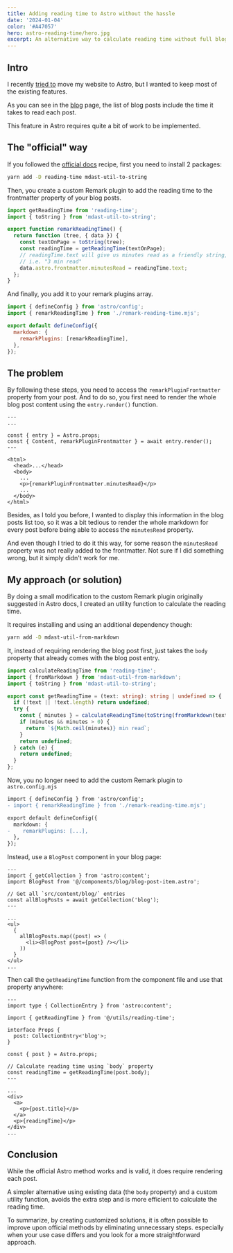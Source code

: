 ```yaml
---
title: Adding reading time to Astro without the hassle
date: '2024-01-04'
color: '#A47057'
hero: astro-reading-time/hero.jpg
excerpt: An alternative way to calculate reading time without full blog post rendering
---
```


## Intro

I recently [tried to](/blog/a-fresh-start#there-was-an-attempt) move my website to Astro, but I wanted to keep most of the existing features.

As you can see in the [blog](/blog) page, the list of blog posts include the time it takes to read each post.

This feature in Astro requires quite a bit of work to be implemented.

## The "official" way

If you followed the [official docs](https://docs.astro.build/en/recipes/reading-time/) recipe, first you need to install 2 packages:

```bash
yarn add -D reading-time mdast-util-to-string
```

Then, you create a custom Remark plugin to add the reading time to the frontmatter property of your blog posts.

```javascript title="remark-reading-time.mjs"
import getReadingTime from 'reading-time';
import { toString } from 'mdast-util-to-string';

export function remarkReadingTime() {
  return function (tree, { data }) {
    const textOnPage = toString(tree);
    const readingTime = getReadingTime(textOnPage);
    // readingTime.text will give us minutes read as a friendly string,
    // i.e. "3 min read"
    data.astro.frontmatter.minutesRead = readingTime.text;
  };
}
```

And finally, you add it to your remark plugins array.

```javascript title="astro.config.mjs" {2,6}
import { defineConfig } from 'astro/config';
import { remarkReadingTime } from './remark-reading-time.mjs';

export default defineConfig({
  markdown: {
    remarkPlugins: [remarkReadingTime],
  },
});
```

## The problem

By following these steps, you need to access the `remarkPluginFrontmatter` property from your post. And to do so, you first need to render the whole blog post content using the `entry.render()` function.

```astro title="src/pages/posts/[slug].astro"
---
...

const { entry } = Astro.props;
const { Content, remarkPluginFrontmatter } = await entry.render();
---

<html>
  <head>...</head>
  <body>
    ...
    <p>{remarkPluginFrontmatter.minutesRead}</p>
    ...
  </body>
</html>
```

Besides, as I told you before, I wanted to display this information in the blog posts list too, so it was a bit tedious to render the whole markdown for every post before being able to access the `minutesRead` property.

And even though I tried to do it this way, for some reason the `minutesRead` property was not really added to the frontmatter. Not sure if I did something wrong, but it simply didn't work for me.

## My approach (or solution)

By doing a small modification to the custom Remark plugin originally suggested in Astro docs, I created an utility function to calculate the reading time.

It requires installing and using an additional dependency though:

```bash
yarn add -D mdast-util-from-markdown
```

It, instead of requiring rendering the blog post first, just takes the `body` property that already comes with the blog post entry.

```typescript title="src/utils/reading-time.ts"
import calculateReadingTime from 'reading-time';
import { fromMarkdown } from 'mdast-util-from-markdown';
import { toString } from 'mdast-util-to-string';

export const getReadingTime = (text: string): string | undefined => {
  if (!text || !text.length) return undefined;
  try {
    const { minutes } = calculateReadingTime(toString(fromMarkdown(text)));
    if (minutes && minutes > 0) {
      return `${Math.ceil(minutes)} min read`;
    }
    return undefined;
  } catch (e) {
    return undefined;
  }
};
```

Now, you no longer need to add the custom Remark plugin to `astro.config.mjs`

```diff title="astro.config.mjs" {2,6}
import { defineConfig } from 'astro/config';
- import { remarkReadingTime } from './remark-reading-time.mjs';

export default defineConfig({
  markdown: {
-    remarkPlugins: [...],
  },
});
```

Instead, use a `BlogPost` component in your blog page:

```astro title="src/pages/blog.astro" {13}
---
import { getCollection } from 'astro:content';
import BlogPost from '@/components/blog/blog-post-item.astro';

// Get all `src/content/blog/` entries
const allBlogPosts = await getCollection('blog');
---

...
<ul>
  {
    allBlogPosts.map((post) => (
      <li><BlogPost post={post} /></li>
    ))
  }
</ul>
...
```

Then call the `getReadingTime` function from the component file and use that property anywhere:

```astro title="src/components/blog-post-item.astro" {12,13,21}
---
import type { CollectionEntry } from 'astro:content';

import { getReadingTime } from '@/utils/reading-time';

interface Props {
  post: CollectionEntry<'blog'>;
}

const { post } = Astro.props;

// Calculate reading time using `body` property
const readingTime = getReadingTime(post.body);
---

...
<div>
  <a>
    <p>{post.title}</p>
  </a>
  <p>{readingTime}</p>
</div>
...
```

## Conclusion

While the official Astro method works and is valid, it does require rendering each post.

A simpler alternative using existing data (the `body` property) and a custom utility function, avoids the extra step and is more efficient to calculate the reading time.

To summarize, by creating customized solutions, it is often possible to improve upon official methods by eliminating unnecessary steps. especially when your use case differs and you look for a more straightforward approach.
